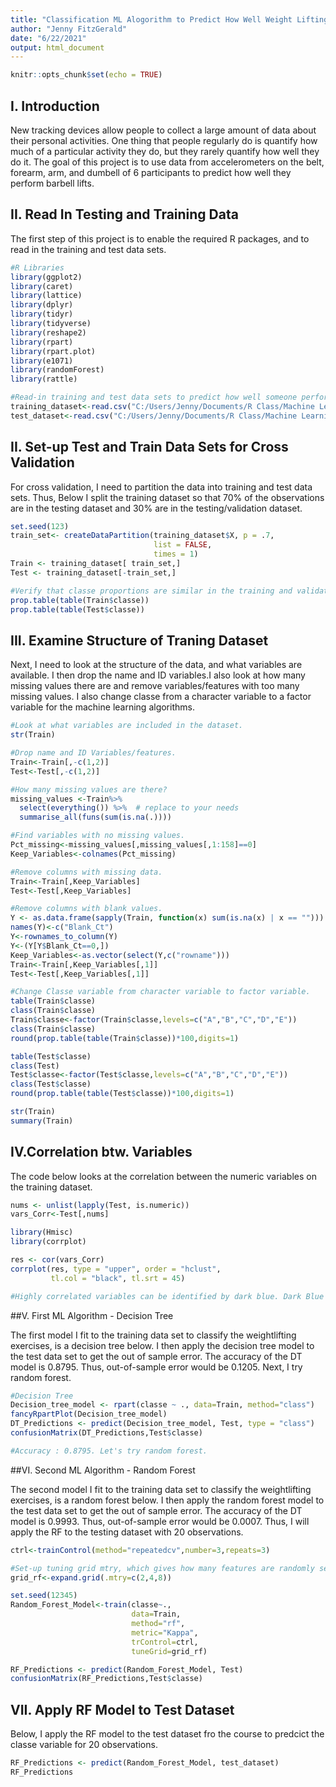 ---
title: "Classification ML Alogorithm to Predict How Well Weight Lifting Exercise Was Done "
author: "Jenny FitzGerald"
date: "6/22/2021"
output: html_document
---

```{r setup, include=FALSE}
knitr::opts_chunk$set(echo = TRUE)
```

## I. Introduction

New tracking devices allow people to collect a large amount of data about their personal activities. One thing that people regularly do is quantify how much of a particular activity they do, but they rarely quantify how well they do it. The goal of this project is to use data from accelerometers on the belt, forearm, arm, and dumbell of 6 participants to predict how well they perform barbell lifts.

## II. Read In Testing and Training Data
The first step of this project is to enable the required R packages, and to read in the training and test data sets.

```{r echo=TRUE, warning=FALSE}
#R Libraries
library(ggplot2)
library(caret)
library(lattice)
library(dplyr)
library(tidyr)
library(tidyverse)
library(reshape2)
library(rpart)
library(rpart.plot)
library(e1071)
library(randomForest)
library(rattle)

#Read-in training and test data sets to predict how well someone performed weightlifting exercise.
training_dataset<-read.csv("C:/Users/Jenny/Documents/R Class/Machine Learning/pml-training.csv")
test_dataset<-read.csv("C:/Users/Jenny/Documents/R Class/Machine Learning/pml-testing.csv")
```

## II. Set-up Test and Train Data Sets for Cross Validation

For cross validation, I need to partition the data into training and test data sets. Thus, Below I split the training dataset so that 70% of the observations are in the testing dataset and 30% are in the testing/validation dataset. 

```{r echo=TRUE, warning=FALSE}
set.seed(123)
train_set<- createDataPartition(training_dataset$X, p = .7,
                                list = FALSE,
                                times = 1)
Train <- training_dataset[ train_set,]
Test <- training_dataset[-train_set,]

#Verify that classe proportions are similar in the training and validation dataset.
prop.table(table(Train$classe))
prop.table(table(Test$classe))
```

## III. Examine Structure of Traning Dataset

Next, I need to look at the structure of the data, and what variables are available. I then drop the name and ID variables.I also look at how many missing values there are and remove variables/features with too many missing values. I also change classe from a character variable to a factor variable for the machine learning algorithms.

```{r, echo=TRUE,warning=FALSE}
#Look at what variables are included in the dataset.
str(Train)

#Drop name and ID Variables/features.
Train<-Train[,-c(1,2)]
Test<-Test[,-c(1,2)]

#How many missing values are there?
missing_values <-Train%>%
  select(everything()) %>%  # replace to your needs
  summarise_all(funs(sum(is.na(.))))

#Find variables with no missing values.
Pct_missing<-missing_values[,missing_values[,1:158]==0]
Keep_Variables<-colnames(Pct_missing)

#Remove columns with missing data.
Train<-Train[,Keep_Variables]
Test<-Test[,Keep_Variables]

#Remove columns with blank values.
Y <- as.data.frame(sapply(Train, function(x) sum(is.na(x) | x == "")))
names(Y)<-c("Blank_Ct")
Y<-rownames_to_column(Y)
Y<-(Y[Y$Blank_Ct==0,])
Keep_Variables<-as.vector(select(Y,c("rowname")))
Train<-Train[,Keep_Variables[,1]]
Test<-Test[,Keep_Variables[,1]]

#Change Classe variable from character variable to factor variable.
table(Train$classe)
class(Train$classe)
Train$classe<-factor(Train$classe,levels=c("A","B","C","D","E"))
class(Train$classe)
round(prop.table(table(Train$classe))*100,digits=1)

table(Test$classe)
class(Test)
Test$classe<-factor(Test$classe,levels=c("A","B","C","D","E"))
class(Test$classe)
round(prop.table(table(Test$classe))*100,digits=1)

str(Train)
summary(Train)
```

## IV.Correlation btw. Variables

The code below looks at the correlation between the numeric variables on the training dataset.

```{r echo=TRUE}
nums <- unlist(lapply(Test, is.numeric))  
vars_Corr<-Test[,nums]

library(Hmisc)
library(corrplot)

res <- cor(vars_Corr)
corrplot(res, type = "upper", order = "hclust", 
         tl.col = "black", tl.srt = 45)

#Highly correlated variables can be identified by dark blue. Dark Blue is only on the diagonal. Okay to proceed to modeling.

```

##V. First ML Algorithm - Decision Tree

The first model I fit to the training data set to classify the weightlifting exercises, is a decision tree below. I then apply the decision tree model to the test data set to get the out of sample error. The accuracy of the DT model is 0.8795. Thus, out-of-sample error would be 0.1205.
Next, I try random forest.

```{r echo=TRUE}

#Decision Tree
Decision_tree_model <- rpart(classe ~ ., data=Train, method="class")
fancyRpartPlot(Decision_tree_model)
DT_Predictions <- predict(Decision_tree_model, Test, type = "class")
confusionMatrix(DT_Predictions,Test$classe)

#Accuracy : 0.8795. Let's try random forest.

```

##VI. Second ML Algorithm - Random Forest

The second model I fit to the training data set to classify the weightlifting exercises, is a random forest below. I then apply the random forest model to the test data set to get the out of sample error. The accuracy of the DT model is 0.9993. Thus, out-of-sample error would be 0.0007.
Thus, I will apply the RF to the testing dataset with 20 observations.

```{r echo=TRUE}

ctrl<-trainControl(method="repeatedcv",number=3,repeats=3)

#Set-up tuning grid mtry, which gives how many features are randomly selected at each split.
grid_rf<-expand.grid(.mtry=c(2,4,8))

set.seed(12345)
Random_Forest_Model<-train(classe~.,
                           data=Train,
                           method="rf",
                           metric="Kappa",
                           trControl=ctrl,
                           tuneGrid=grid_rf)

RF_Predictions <- predict(Random_Forest_Model, Test)
confusionMatrix(RF_Predictions,Test$classe)

```

## VII. Apply RF Model to Test Dataset

Below, I apply the RF model to the test dataset fro the course to predcict the classe variable for 20 observations.

```{r echo=TRUE}
RF_Predictions <- predict(Random_Forest_Model, test_dataset)
RF_Predictions
```
